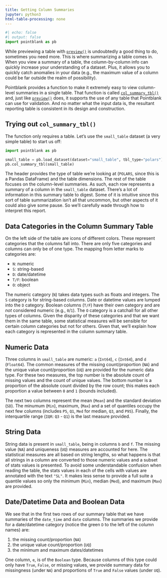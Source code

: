 ```yaml
---
title: Getting Column Summaries
jupyter: python3
html-table-processing: none
---
```


```python
#| echo: false
#| output: false
import pointblank as pb
```

While previewing a table with [`preview()`](https://posit-dev.github.io/pointblank/reference/preview.html)
is undoubtedly a good thing to do, sometimes you need more. This is where summarizing a table comes
in. When you view a summary of a table, the column-by-column info can quickly increase your
understanding of a dataset. Plus, it allows you to quickly catch anomalies in your data (e.g., the
maximum value of a column could be far outside the realm of possibility).

Pointblank provides a function to make it extremely easy to view column-level summaries in a single
table. That function is called
[`col_summary_tbl()`](https://posit-dev.github.io/pointblank/reference/col_summary_tbl.html) and,
just like [`preview()`](https://posit-dev.github.io/pointblank/reference/preview.html) does, it
supports the use of any table that Pointblank can use for validation. And no matter what the input
data is, the resultant reporting table is consistent in its design and construction.

## Trying out `col_summary_tbl()`

The function only requires a table. Let's use the `small_table` dataset (a very simple table) to
start us off:

```python
import pointblank as pb

small_table = pb.load_dataset(dataset="small_table", tbl_type="polars")
pb.col_summary_tbl(small_table)
```

The header provides the type of table we're looking at (`POLARS`, since this is a Pandas DataFrame) and the table dimensions. The rest of the table focuses on the column-level summaries. As such, each row represents a summary of a column in the `small_table` dataset. There's a lot of information
in this summary table to digest. Some of it is intuitive since this sort of table summarization isn't all that uncommon, but other aspects of it could also give some pause. So we'll carefully wade through how to interpret this report.

## Data Categories in the Column Summary Table

On the left side of the table are icons of different colors. These represent categories that the columns fall into. There are only five categories and columns can only be of one type. The mapping from letter marks to categories are:

- `N`: numeric
- `S`: string-based
- `D`: date/datetime
- `T/F`: boolean
- `O`: object

The numeric category (`N`) takes data types such as floats and integers. The `S` category is for string-based columns. Date or datetime values are lumped into the `D` category. Boolean columns
(`T/F`) have their own category and are *not* considered numeric (e.g., `0`/`1`). The `O` category
is a catchall for all other types of columns. Given the disparity of these categories and that we want them in the same table, some statistical measures will be sensible for certain column categories but not for others. Given that, we'll explain how each category is represented in the column summary table.

## Numeric Data

Three columns in `small_table` are numeric: `a` (`Int64`), `c` (`Int64`), and `d` (`Float64`). The
common measures of the missing count/proportion (`NA`) and the unique value count/proportion (`UQ`)
are provided for the numeric data type. For these two measures, the top number is the absolute
count of missing values and the count of unique values. The bottom number is a proportion of the absolute count divided by the row count; this makes each proportion a value between `0` and `1`
(bounds included).

The next two columns represent the mean (`Mean`) and the standard deviation (`SD`). The minumum (`Min`), maximum, (`Max`) and a set of quantiles occupy the next few columns (includes `P5`, `Q1`, `Med` for median, `Q3`, and `P95`). Finally, the interquartile range (`IQR`: `Q3` - `Q1`) is the last measure provided.

## String Data

String data is present in `small_table`, being in columns `b` and `f`. The missing value (`NA`) and uniqueness (`UQ`) measures are accounted for here. The statistical measures are all based on string lengths, so what happens is that all strings in a column are converted to those numeric values and a subset of stats values is presented. To avoid some understandable confusion when reading the table, the stats values in each of the cells with values are annotated with the text `"SL"`. It makes less sense to provide a full suite a quantile values so only the minimum (`Min`), median (`Med`), and maximum (`Max`) are provided.

## Date/Datetime Data and Boolean Data

We see that in the first two rows of our summary table that we have summaries of the `date_time` and
`date` columns. The summaries we provide for a date/datetime category (notice the green `D` to the
left of the column names) are:

1. the missing count/proportion (`NA`)
2. the unique value count/proportion (`UQ`)
3. the minimum and maximum dates/datetimes

One column, `e`, is of the `Boolean` type. Because columns of this type could only have `True`, `False`, or missing values, we provide summary data for missingness (under `NA`) and proportions of `True` and `False` values (under `UQ`).
